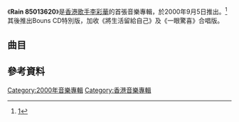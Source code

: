 {{Album infobox | <!-- See Wikipedia:WikiProject_Albums -->
|  Name        = Rain 85013620
|  Type        = [[專輯|專輯]]
|  Artist      = [[李彩華|李彩華]]
|  Cover       = 李彩樺 Rain 85013620.jpg
|  Released    = 2000年9月5日
|  Recorded    = 2000年
|  Genre       = [[粵語流行音樂|粵語流行音樂]]
|  Length      = 37:08
|  Label       = [[正東唱片|正東唱片]]
|  Last album  = 
|  This album  = '''Rain 85013620'''<br>（2000年）
|  Next album  = [[我愛雨天|我愛雨天]]<br>（2001年）
}}

《''' Rain 85013620'''》是[[香港|香港]][[歌手|歌手]][[李彩華|李彩華]]的首張音樂專輯，於2000年9月5日推出。<ref>[https://k.sina.cn/article_7035236955_p1a355325b00100h87o.html?from=ent&subch=star]</ref>
其後推出Bouns CD特別版，加收《將生活留給自己》及《一眼驚喜》合唱版。

== 曲目 ==
{{tracklist
| headline        = Visual
| total_length    = 7:48

| title1 = 電腦檔案，不能播放
| length1 = 0:00

| title2 = 你要記得我
| note2 = Music Video
| length2 = 

| title3 = 一眼驚喜
| note3 = Music Video
| length3 = 
}}

{{tracklist
| headline        = Audio
| total_length    = 18:38
| title_width = 16%

| title4 = 你要記得我
| music4 = [[周水|周水]]
| lyrics4 = [[歐志深|歐志深]]
| arranger4 = [[林潤明|林潤明]]
| producer4 = [[Gary_Chan|Gary Chan]]
| note4 = Forever Version
| longnote4 = 國語版本為《不説》
| length4 = 4:24

| title5 = 任我揀
| music5 = [[雷頌德|雷頌德]]
| lyrics5 = [[周耀輝|周耀輝]]
| arranger5 = 雷頌德
| producer5 = 雷頌德
| longnote5 = 
| length5 = 3:12

| title6 = 從今天喜愛你
| music6 = [[Andy_Snh|Andy Snh]]<br>[[Jung_Hui-Soo|Jung Hui-Soo]]
| lyrics6 = 歐志深
| arranger6 = {{link-ko|李永基|이영기}}（{{lang|ko|이영기}}）
| producer6 = Gary Chan
| longnote6 = 改編自[[As_One|As One]]的《約定（약속）》<br>國語版本為《正在想念誰》
| length6 = 4:10

| title7 = 分享便當
| music7 = [[黃丹儀|黃丹儀]]
| lyrics7 = [[周海渝|周海渝]]
| arranger7 = 黃丹儀<br>[[舒文_(音樂人)|舒文]]
| producer7 = Gary Chan<br>黃丹儀
| longnote7 = 
| length7 = 3:56

| title8 = I love u my baby
| music8 = [[古馳_(音樂人)|古馳]]
| lyrics8 = 周海渝
| arranger8 = Gary Chan
| producer8 = Gary Chan
| longnote8 = 
| length8 = 3:46

| title9 = 我最愛
| music9 = [[王鋼|王鋼]]
| lyrics9 = [[林夕|林夕]]
| arranger9 = Gary Chan
| producer9 = Gary Chan
| longnote9 = 
| length9 = 4:40

| title10 = あめ～雨
| music10 = [[Raymond_Ng|Raymond Ng]]
| lyrics10 = [[甄健強|甄健強]]
| arranger10 = Raymond Ng
| producer10 = Gary Chan
| longnote10 = 
| length10 = 3:50

| title11 = 一眼驚喜
| music11 = [[林健華|林健華]]
| lyrics11 = 林夕
| arranger11 = [[金培達|金培達]]
| producer11 = [[伍樂城|伍樂城]]<br>Gary Chan
| note11 = 獨唱版
| longnote11 = [[EPSON|EPSON]]最新電視廣告主題曲
| length11 = 4:15

| title12 = 你要記得我
| music12 = 周水
| lyrics12 = 歐志深
| arranger12 = Gary Chan
| producer12 = Gary Chan
| longnote12 = 
| length12 = 4:51
}}

{{tracklist
| headline = Bouns CD
| total_length = 7:53
| title_width = 16%

| title1 = 將生活留給自己
| music1 = [[雷頌德|雷頌德]]
| lyrics1 = [[歐志深|歐志深]]
| arranger1 = 雷頌德
| producer1 = 雷頌德
| longnote1 = Esd Life生活易主題曲
| note1 = [[蘇永康|蘇永康]]、[[許志安|許志安]]、[[陳慧珊|陳慧珊]]、[[雷頌德|雷頌德]]合唱
| length1 = 3:40

| title2 = 一眼驚喜
| music2 = [[林健華|林健華]]
| lyrics2 = [[林夕|林夕]]
| arranger2 = [[金培達|金培達]]
| producer2 = [[伍樂城|伍樂城]]<br>[[Gary_Chan|Gary Chan]]
| longnote2 = [[EPSON|EPSON]]最新電視廣告主題曲
| note2 = [[古天樂|古天樂]]合唱版
| length2 = 4:13
}}

== 參考資料 ==
{{reflist}}

[[Category:2000年音樂專輯|Category:2000年音樂專輯]]
[[Category:香港音樂專輯|Category:香港音樂專輯]]